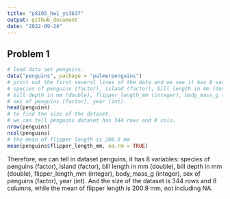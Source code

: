 ```yaml
---
title: "p8105_hw1_ys3637"
output: github_document
date: "2022-09-24"
---
```


## Problem 1

```r
# load data set penguins.
data("penguins", package = "palmerpenguins")
# print out the first several lines of the data and we see it has 8 variables:
# species of penguins (factor), island (factor), bill length in mm (double),
# bill depth in mm (double), flipper_length_mm (integer), body_mass_g (integer),
# sex of penguins (factor), year (int).
head(penguins)
# to find the size of the dataset.
# we can tell penguins dataset has 344 rows and 8 cols.
nrow(penguins)
ncol(penguins)
# the mean of flipper length is 200.9 mm
mean(penguins$flipper_length_mm, na.rm = TRUE)
```

Therefore, we can tell in dataset penguins, it has 8 variables: species of penguins (factor), island (factor), bill length in mm (double), bill depth in mm (double), flipper_length_mm (integer), body_mass_g (integer), sex of penguins (factor), year (int). And the size of the dataset is 344 rows and 8 columns, while the mean of flipper length is 200.9 mm, not including NA.


